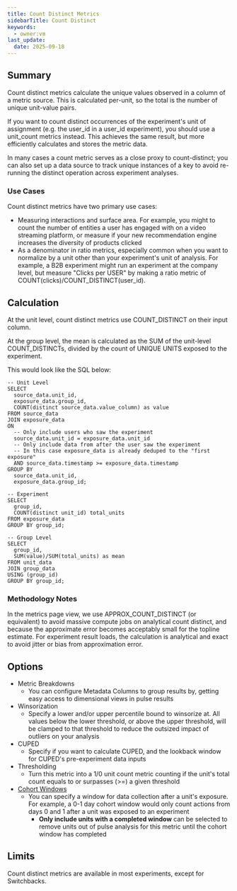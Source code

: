 ```yaml
---
title: Count Distinct Metrics
sidebarTitle: Count Distinct
keywords:
  - owner:vm
last_update:
  date: 2025-09-18
---
```


## Summary

Count distinct metrics calculate the unique values observed in a column of a metric source. This is calculated per-unit, so the total is the number of unique unit-value pairs.

<Warning>

If you want to count distinct occurrences of the experiment's unit of assignment (e.g. the user_id in a user_id experiment), you should use a unit_count metrics instead. This achieves the same result, but more efficiently calculates and stores the metric data.

In many cases a count metric serves as a close proxy to count-distinct; you can also set up a data source to track unique instances of a key to avoid re-running the distinct operation across experiment analyses.
</Warning>

### Use Cases

Count distinct metrics have two primary use cases:

- Measuring interactions and surface area. For example, you might to count the number of entities a user has engaged with on a video streaming platform, or measure if your new recommendation engine increases the diversity of products clicked
- As a denominator in ratio metrics, especially common when you want to normalize by a unit other than your experiment's unit of analysis. For example, a B2B experiment might run an experiment at the company level, but measure "Clicks per USER" by making a ratio metric of COUNT(clicks)/COUNT_DISTINCT(user_id).

## Calculation

At the unit level, count distinct metrics use COUNT_DISTINCT on their input column.

At the group level, the mean is calculated as the SUM of the unit-level COUNT_DISTINCTs, divided by the count of UNIQUE UNITS exposed to the experiment.

This would look like the SQL below:

```
-- Unit Level
SELECT
  source_data.unit_id,
  exposure_data.group_id,
  COUNT(distinct source_data.value_column) as value
FROM source_data
JOIN exposure_data
ON
  -- Only include users who saw the experiment
  source_data.unit_id = exposure_data.unit_id
  -- Only include data from after the user saw the experiment
  -- In this case exposure_data is already deduped to the "first exposure"
  AND source_data.timestamp >= exposure_data.timestamp
GROUP BY
  source_data.unit_id,
  exposure_data.group_id;

-- Experiment
SELECT
  group_id,
  COUNT(distinct unit_id) total_units
FROM exposure_data
GROUP BY group_id;

-- Group Level
SELECT
  group_id,
  SUM(value)/SUM(total_units) as mean
FROM unit_data
JOIN group_data
USING (group_id)
GROUP BY group_id;
```

### Methodology Notes

In the metrics page view, we use APPROX_COUNT_DISTINCT (or equivalent) to avoid massive compute jobs on analytical count distinct, and because the approximate error becomes acceptably small for the topline estimate. For experiment result loads, the calculation is analytical and exact to avoid jitter or bias from approximation error.

## Options

- Metric Breakdowns
  - You can configure Metadata Columns to group results by, getting easy access to dimensional views in pulse results
- Winsorization
  - Specify a lower and/or upper percentile bound to winsorize at. All values below the lower threshold, or above the upper threshold, will be clamped to that threshold to reduce the outsized impact of outliers on your analysis
- CUPED
  - Specify if you want to calculate CUPED, and the lookback window for CUPED's pre-experiment data inputs
- Thresholding
  - Turn this metric into a 1/0 unit count metric counting if the unit's total count equals to or surpasses (>=) a given threshold
- [Cohort Windows]()
  - You can specify a window for data collection after a unit's exposure. For example, a 0-1 day cohort window would only count actions from days 0 and 1 after a unit was exposed to an experiment
    - **Only include units with a completed window** can be selected to remove units out of pulse analysis for this metric until the cohort window has completed

## Limits

Count distinct metrics are available in most experiments, except for Switchbacks.
